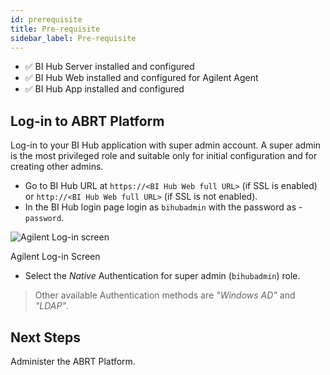 ```yaml
---
id: prerequisite
title: Pre-requisite
sidebar_label: Pre-requisite
---
```



- :white_check_mark: BI Hub Server installed and configured
- :white_check_mark: BI Hub Web installed and configured for Agilent Agent
- :white_check_mark: BI Hub App installed and configured

## Log-in to ABRT Platform

Log-in to your BI Hub application with super admin account.
A super admin is the most privileged role and suitable only for initial configuration and for creating other admins.

* Go to BI Hub URL at `https://<BI Hub Web full URL>` (if SSL is enabled) or `http://<BI Hub Web full URL>` (if SSL is not enabled).
* In the BI Hub login page login as `bihubadmin` with the password as - `password`.

<div class="center">
  <Zoom>
    <img
      alt="Agilent Log-in screen"
      src={useBaseUrl("agilent-login.png")}
    />
  </Zoom>
  <p>Agilent Log-in Screen</p>
</div>

* Select the *Native* Authentication for super admin (`bihubadmin`) role.

> Other available Authentication methods are *"Windows AD"* and *"LDAP"*.

## Next Steps

<Link to={useBaseUrl('docs/admin-mode/login')}>Administer the ABRT Platform</Link>.


